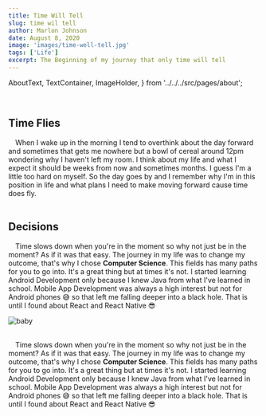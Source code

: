 ```yaml
---
title: Time Will Tell
slug: time wil tell
author: Marlon Johnson
date: August 8, 2020
image: 'images/time-well-tell.jpg'
tags: ['Life']
excerpt: The Beginning of my journey that only time will tell
---
```


  AboutText,
  TextContainer,
  ImageHolder,
} from '../../../src/pages/about';

<br />

## Time Flies

<div>
  <AboutText>
    &emsp;When I wake up in the morning I tend to overthink about the day
    forward and sometimes that gets me nowhere but a bowl of cereal around 12pm
    wondering why I haven't left my room. I think about my life and what I
    expect it should be weeks from now and sometimes months. I guess I'm a
    little too hard on myself. So the day goes by and I remember why I'm in this
    position in life and what plans I need to make moving forward cause time
    does fly.
  </AboutText>
</div>
<br />

## Decisions

<div>
  <AboutText>
    &emsp;Time slows down when you're in the moment so why not just be in the
    moment? As if it was that easy. The journey in my life was to change my
    outcome, that's why I chose <b>Computer Science</b>. This fields has many
    paths for you to go into. It's a great thing but at times it's not. I
    started learning Android Development only because I knew Java from what I've
    learned in school. Mobile App Development was always a high interest but not
    for Android phones 😅 so that left me falling deeper into a black hole. That
    is until I found about React and React Native 😎
  </AboutText>
</div>
    
<div style={{textAlign: 'center', marginRight: "auto", marginLeft: "auto", width: "300"}}>

![baby](https://media1.tenor.com/images/2286e43afda9be7a3def9919ccb7698b/tenor.gif?itemid=4395809)

</div>


<br />
<div>
  <AboutText>
    &emsp;Time slows down when you're in the moment so why not just be in the
    moment? As if it was that easy. The journey in my life was to change my
    outcome, that's why I chose <b>Computer Science</b>. This fields has many
    paths for you to go into. It's a great thing but at times it's not. I
    started learning Android Development only because I knew Java from what I've
    learned in school. Mobile App Development was always a high interest but not
    for Android phones 😅 so that left me falling deeper into a black hole. That
    is until I found about React and React Native 😎
  </AboutText>
</div>
